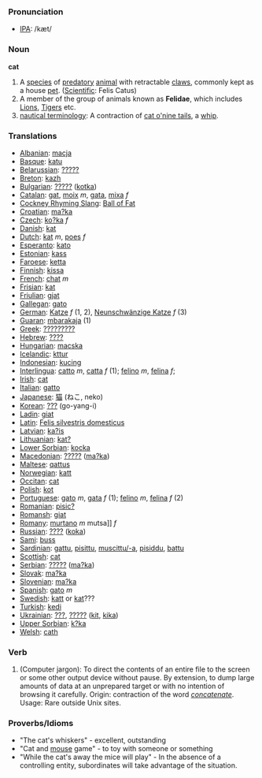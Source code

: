 === Pronunciation ===
*[[w:IPA|IPA]]: /kæt/

=== Noun ===

'''cat'''

#A [[species]] of [[predatory]] [[animal]]  with retractable [[claw]]s, commonly kept as a house [[pet]]. ([[Scientific]]: Felis Catus)
#A member of the group of animals known as '''Felidae''', which includes [[Lion]]s, [[Tiger]]s etc.
#[[nautical terminology]]: A contraction of [[cat o'nine tails]], a [[whip]].

=== Translations ===
*[[Albanian]]: [[macja]]
*[[Basque]]: [[katu]]
*[[Belarussian]]: [[?????]]
*[[Breton]]: [[kazh]]
*[[Bulgarian]]: [[?????]] ([[kotka]])
*[[Catalan]]: [[gat]], [[moix]] ''m'', [[gata]], [[mixa]] ''f''
*[[Cockney Rhyming Slang]]: [[Ball of Fat]]
*[[Croatian]]: [[ma?ka]]
*[[Czech]]: [[ko?ka]] ''f''
*[[Danish]]: [[kat]]
*[[Dutch]]: [[kat]] ''m'', [[poes]] ''f''
*[[Esperanto]]: [[kato]]
*[[Estonian]]: [[kass]]
*[[Faroese]]: [[ketta]]
*[[Finnish]]: [[kissa]]
*[[French]]: [[chat]] ''m''
*[[Frisian]]: [[kat]]
*[[Friulian]]: [[gjat]]
*[[Gallegan]]: [[gato]]
*[[German]]: [[Katze]] ''f'' (1, 2), [[Neunschwänzige Katze]] ''f'' (3)
*[[Guaran]]: [[mbarakaja]] (1)
*[[Greek]]: [[?????????]] '' ''
*[[Hebrew]]: [[????]]
*[[Hungarian]]: [[macska]]
*[[Icelandic]]: [[kttur]]
*[[Indonesian]]: [[kucing]]
*[[Interlingua]]: [[catto]] ''m'', [[catta]] ''f'' (1); [[felino]] ''m'', [[felina]] ''f''; 
*[[Irish]]: [[cat]]
*[[Italian]]: [[gatto]]
*[[Japanese]]: [[猫]] (ねこ, neko)
*[[Korean]]: [[???]] (go-yang-i) 
*[[Ladin]]: [[giat]]
*[[Latin]]: [[Felis silvestris domesticus]] '' ''
*[[Latvian]]: [[ka?is]]
*[[Lithuanian]]: [[kat?]]
*[[Lower Sorbian]]: [[kocka]]
*[[Macedonian]]: [[?????]] ([[ma?ka]])
*[[Maltese]]: [[qattus]]
*[[Norwegian]]: [[katt]]
*[[Occitan]]: [[cat]]
*[[Polish]]: [[kot]]
*[[Portuguese]]: [[gato]] ''m'', [[gata]] ''f'' (1); [[felino]] ''m'', [[felina]] ''f'' (2)
*[[Romanian]]: [[pisic?]]
*[[Romansh]]: [[giat]]
*[[Romany]]: [[murtano]] ''m'' mutsa]] ''f''
*[[Russian]]: [[????]] ([[koka]]) '' ''
*[[Sami]]: [[buss]]
*[[Sardinian]]: [[gattu]], [[pisittu]], [[muscittu/-a]], [[pisiddu]], [[battu]]
*[[Scottish]]: [[cat]]
*[[Serbian]]: [[?????]] ([[ma?ka]])
*[[Slovak]]: [[ma?ka]]
*[[Slovenian]]: [[ma?ka]]
*[[Spanish]]: [[gato]] ''m''
*[[Swedish]]: [[katt]] or [[kat]]???
*[[Turkish]]: [[kedi]]
*[[Ukrainian]]: [[???]], [[?????]] ([[kit]], [[kika]])
*[[Upper Sorbian]]: [[k?ka]]
*[[Welsh]]: [[cath]]

=== Verb ===
#(Computer jargon): To direct the contents of an entire file to the screen or some other output device without pause. By extension, to dump large amounts of data at an unprepared target or with no intention of browsing it carefully. Origin: contraction of the word ''[[concatenate]]''. Usage: Rare outside Unix sites. 

=== Proverbs/Idioms ===
* &quot;The cat's whiskers&quot; - excellent, outstanding
* &quot;Cat and [[mouse]] game&quot; - to toy with someone or something
* &quot;While the cat's away the mice will play&quot; - In the absence of a controlling entity, subordinates will take advantage of the situation.
